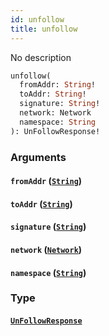 ```yaml
---
id: unfollow
title: unfollow
---
```



No description

```graphql
unfollow(
  fromAddr: String!
  toAddr: String!
  signature: String!
  network: Network
  namespace: String
): UnFollowResponse!
```


### Arguments

#### `fromAddr` ([`String`](/cyberconnect-api/reference/scalars/string))




#### `toAddr` ([`String`](/cyberconnect-api/reference/scalars/string))




#### `signature` ([`String`](/cyberconnect-api/reference/scalars/string))




#### `network` ([`Network`](/cyberconnect-api/reference/enums/network))




#### `namespace` ([`String`](/cyberconnect-api/reference/scalars/string))




### Type

#### [`UnFollowResponse`](/cyberconnect-api/reference/objects/un-follow-response) 






